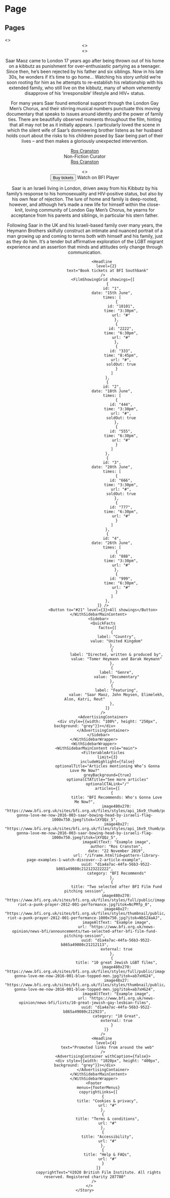 





<Meta title="Pattern Library|Page Examples/1 Watch &amp; Discover" component={MainContent} />

# Page


## Pages

<Preview>
    <Story name="1 Landing Page">
        <>
            <Header navItems={navItems} quickLinks={quickLinksData} overlay={true} />
            <Hero
                withHeader
                image1920x1080="https://staging.core-cms.bfi.digital/sites/default/files/styles/responsive/public/1920/1080/1/2020-03/Hero.jpg"
                image192x108="https://staging.core-cms.bfi.digital/sites/default/files/styles/responsive/public/192/108/1/2020-03/Hero.jpg"
                headline="Discover the world of cinema with the BFI"
            />
            <Wrapper>
               <MainContent role="main">
                    <>
                        <PromoBanner 
                            colorScheme={1}
                            headline="Become a BFI member"
                            description="Get priority booking and enjoy special events for £37 a year."
                            callToActionTitle="Join today"
                            callToActionUrl="#1"
                        />
                        <PromoBanner 
                            colorScheme={0}
                            headline="Watch the greatest global cinema online on BFI Player"
                            description="From £2.50 per film, or £4.99 a month."
                            image="https://staging.core-cms.bfi.digital/sites/default/files/styles/responsive/public/1000/0/0/2020-04/dolce-vita-la-1960-003-marcello-mastroianni-anita-ekberg-fountain-00n-hxe_0.jpg"
                            placeholder="https://staging.core-cms.bfi.digital/sites/default/files/styles/responsive/public/100/40/1/2020-04/dolce-vita-la-1960-003-marcello-mastroianni-anita-ekberg-fountain-00n-hxe_0.jpg"
                            callToActionTitle="Explore BFI Player"
                            callToActionUrl="http://player.bfi.org.uk"
                            reversed={true}
                            external={true}
                        />
                        <Headline 
                            level={2} 
                            text="What to watch"
                        />
                        <FilmGrid films={demoFilms} />
                        <CallToAction linkText="See more Films" linkURL="http://player.bfi.org.uk" external={true} center={true} />
                        <PromoBanner 
                            colorScheme={0}
                            headline="Japan 2020"
                            description="Explore over 100 years of the greatest Japanese cinema in the latest season from BFI"
                            image="https://staging.core-cms.bfi.digital/sites/default/files/styles/responsive/public/1000/0/0/2020-06/Japan_2020.jpg"
                            placeholder="https://staging.core-cms.bfi.digital/sites/default/files/styles/responsive/public/100/50/1/2020-06/Japan_2020.jpg"
                            callToActionTitle="Explore Japan 2020"
                            callToActionUrl="http://player.bfi.org.uk"
                            reversed={false}
                            external={true}
                        />
                        <Headline 
                            level={2} 
                            text="Latest from BFI"
                        />
                        <FilterableArticles
                            articles={demoArticles}
                            filters={[
                                {
                                    url: "/",
                                    label: "All"
                                },
                                {
                                    url: "/",
                                    label: "Review"
                                },
                                {
                                    url: "/",
                                    label: "Video"
                                },
                                {
                                    url: "/",
                                    label: "Opinion"
                                },
                                {
                                    url: "/",
                                    label: "Recommendations"
                                },
                                {
                                    url: "/",
                                    label: "Long Read"
                                },
                                {
                                    url: "/",
                                    label: "Interviews"
                                }
                            ]}
                        />
                        <CallToAction linkText="See all Articles" linkURL="#" center={true} />
                        <PromoBanner 
                            colorScheme={0}
                            headline="BFI National Archive"
                            description="The BFI National Archive holds a magnificent collection of film and television, from the birth of cinema to today."
                            image="https://staging.core-cms.bfi.digital/sites/default/files/styles/responsive/public/1000/0/0/2020-06/bfi-berkhamsted-archive-008-1000x750.jpg"
                            placeholder="https://staging.core-cms.bfi.digital/sites/default/files/styles/responsive/public/100/50/1/2020-06/bfi-berkhamsted-archive-008-1000x750.jpg"
                            callToActionTitle="Find out more"
                            callToActionUrl="#"
                            reversed={false}
                        />
                        <Headline 
                            level={2} 
                            text="More to discover from BFI"
                        />
                        <PageLinks withImages={true} links={[
                            {
                                title: "BFI Southbank",
                                url: "#",
                                callToAction: "Find out more",
                                image480x270: "https://staging.core-cms.bfi.digital/sites/default/files/styles/responsive/public/480/270/1/2020-04/bfi-southbank-2013-001-exterior-evening-2.jpg",
                                image48x27: "https://staging.core-cms.bfi.digital/sites/default/files/styles/responsive/public/48/27/1/2020-04/bfi-southbank-2013-001-exterior-evening-2.jpg"
                            },
                            {
                                title: "BFI IMAX",
                                url: "#",
                                callToAction: "Find out more",
                                image480x270: "https://staging.core-cms.bfi.digital/sites/default/files/styles/responsive/public/480/270/1/2020-06/bfi-imax-001-1041x312.jpg",
                                image48x27: "https://staging.core-cms.bfi.digital/sites/default/files/styles/responsive/public/48/27/1/2020-06/bfi-imax-001-1041x312.jpg"
                            }
                        ]} />
                    </>
                </MainContent>
            </Wrapper>
            <Footer
                menus={footerMenus}
                copyrightLinks={[
                    {
                        title: "Cookies & privacy",
                        url: "#"
                    },
                    {
                        title: "Terms & conditions",
                        url: "#"
                    },
                    {
                        title: "Accessibility",
                        url: "#"
                    },
                    {
                        title: "Help & FAQs",
                        url: "#"
                    }
                ]}
                copyrightText="©2020 British Film Institute. All rights reserved. Registered charity 287780"
            />
        </>
    </Story>
</Preview>

<Preview>
    <Story name="2 Article Example">
        <>
            <Header navItems={navItems} quickLinks={quickLinksData}  />
            <HeroArticle 
                title="BFI Recommends: Who’s Gonna Love Me Now?"
                standfirst="A mid-week recommendation for this moving documentary about an ostracised gay Israeli man finding solace singing in the London Gay Men’s Chorus – chosen by Ros Cranston."
                category="BFI Recommends"
                categoryLink="/"
                type="Feature"
                date="2 June 2020"
                authors={[
                    {
                        name: "Ros Cranston",
                        url: "#"
                    }
                ]}
            />
            <WithSidebarWrapper>           
                <WithSidebarMainContent role="main">
                    <Text>
                        <p>Saar Maoz came to London 17 years ago after being thrown out of his home on a kibbutz as punishment for over-enthusiastic partying as a teenager. Since then, he’s been rejected by his father and six siblings. Now in his late 30s, he wonders if it’s time to go home… Watching his story unfold we’re soon rooting for him as he attempts to re-establish his relationship with his extended family, who still live on the kibbutz, many of whom vehemently disapprove of his ‘irresponsible’ lifestyle and HIV+ status.</p>
                    </Text>
                    <FilmCardSingle 
                        image225x225="https://www.bfi.org.uk/sites/bfi.org.uk/files/styles/api_16x9_full/public/news/whos-gonna-love-me-now-2016-003-saar-bowing-head-by-israeli-flag-1000x750.jpeg?itok=lXYQQz_5"
                        title="Who’s Gonna Love Me Now?"
                        type="Film"
                        director="Tomer Heymann"
                        year="2016"
                        playerUrl="https://player.bfi.org.uk/subscription/film/watch-whos-gonna-love-me-now-2016-online"
                        filmLink="/iframe.html?id=pattern-library-page-examples-1-watch-discover--3-film-page-example"
                    />
                    <Text>
                        <p>For many years Saar found emotional support through the London Gay Men’s Chorus, and their stirring musical numbers punctuate this moving documentary that speaks to issues around identity and the power of family ties. There are beautifully observed moments throughout the film, hinting that all may not be as it initially appears. I particularly loved the scene in which the silent wife of Saar’s domineering brother listens as her husband holds court about the risks to his children posed by Saar being part of their lives – and then makes a gloriously unexpected intervention.</p>
                        <p><a href="https://www.bfi.org.uk/people/ros-cranston">Ros Cranston</a><br/>Non-Fiction Curator<br/><a href="https://www.twitter.com/RosCranston">Ros Cranston</a></p>
                    </Text>
                </WithSidebarMainContent>
                <Sidebar>
                    <AdvertisingContainer>
                        <div style={{width: "300px", height: "250px", background: "grey"}}></div>
                    </AdvertisingContainer>
                    <SidebarArticleLinks articles={[
                        {
                            title: "Industry programme and guests announced for BFI Flare: London LGBTQ+ Film Festival",
                            image480x270: "https://www.bfi.org.uk/sites/bfi.org.uk/files/styles/full/public/news/savannah-knoop-001-1000x750.jpg?itok=ulIYIy7u",
                            image48x27: "https://www.bfi.org.uk/sites/bfi.org.uk/files/styles/thumbnail/public/news/savannah-knoop-001-1000x750.jpg?itok=ulIYIy7u",
                            imageAltText: "Example image",
                            url: "https://www.bfi.org.uk/news-opinion/news-bfi/announcements/bfi-flare-industry-programme-talent-2019",
                            uuid: "d1a4a7ac-44fa-56b3-9522-b865a49080c24562123",
                            category: "Announcements",
                            external: true
                        },
                        {
                            title: "Two selected after BFI Film Fund pitching session",
                            image480x270: "https://www.bfi.org.uk/sites/bfi.org.uk/files/styles/full/public/image/pussy-riot-a-punk-prayer-2012-001-performance.jpg?itok=NcPMfp_0",
                            image48x27: "https://www.bfi.org.uk/sites/bfi.org.uk/files/styles/thumbnail/public/news/pussy-riot-a-punk-prayer-2012-001-performance-1000x750.jpg?itok=NbSZ4aAJ",
                            imageAltText: "Example image",
                            url: "https://www.bfi.org.uk/news-opinion/news-bfi/announcements/two-selected-after-bfi-film-fund-pitching-session",
                            uuid: "d1a4a7ac-44fa-56b3-9522-b865a49080c21212113",
                            external: true
                        },
                        {
                            title: "10 great Jewish LGBT films",
                            image480x270: "https://www.bfi.org.uk/sites/bfi.org.uk/files/styles/full/public/image/whos-gonna-love-me-now-2016-001-blue-topped-men.jpg?itok=ab7xHG24",
                            image48x27: "https://www.bfi.org.uk/sites/bfi.org.uk/files/styles/thumbnail/public/image/whos-gonna-love-me-now-2016-001-blue-topped-men.jpg?itok=ab7xHG24",
                            imageAltText: "Example image",
                            url: "https://www.bfi.org.uk/news-opinion/news-bfi/lists/10-great-jewish-gay-lesbian-films",
                            uuid: "d1a4a7ac-44fa-56b3-9522-b865a49080c212923",
                            category: "10 Great",
                            external: true
                        }
                    ]} blockTitle="What to read next" />
                </Sidebar>
            </WithSidebarWrapper>
            <WithSidebarWrapper>
                <WithSidebarMainContent role="main">
                    <FilterableArticles
                        limit={3}
                        includeHighlight={false}
                        optionalTitle="Other 'BFI Recommends' articles"
                        greyBackground={true}
                        articles={[
                            {
                                title: "36 amazing dance scenes",
                                image480x270: "https://www.bfi.org.uk/sites/bfi.org.uk/files/styles/api_original/public/news/demoiselles-de-rochefort-les-1966-001-gene-kelly-1000x750.jpg?itok=fSF3NzTc",
                                image48x27: "https://www.bfi.org.uk/sites/bfi.org.uk/files/styles/api_original/public/news/demoiselles-de-rochefort-les-1966-001-gene-kelly-1000x750.jpg?itok=fSF3NzTc",
                                imageAltText: "Example image",
                                standfirst: "As BFI Southbank hosts a two-month celebration of some of the great dance movies, writers from across the BFI pick out a favourite on-screen&nbsp;dancing moment that always gets their toes tapping.",
                                author: "Josephine Botting, Jóse de Esteban, Jez Stewart, John Oliver & others",
                                date: "9 February 2017",
                                url: "https://www.bfi.org.uk/news-opinion/news-bfi/lists/36-amazing-dance-scenes",
                                uuid: "06347a64-5abd-59de-a6b9-be0d4a9e31e1111",
                                external: true,
                                category: "BFI Recommends"
                            },
                            {
                                title: "BFI Recommends: Drylongso",
                                image480x270: "https://www.bfi.org.uk/sites/bfi.org.uk/files/styles/api_16x9_thumb/public/news/drylongso-1998-001-medium-shot-woman-and-young-man-at-the-back-looking-sceptical-1000x750.jpeg?itok=mlMAq87V",
                                image48x27: "https://www.bfi.org.uk/sites/bfi.org.uk/files/styles/api_16x9_thumb/public/news/drylongso-1998-001-medium-shot-woman-and-young-man-at-the-back-looking-sceptical-1000x750.jpeg?itok=mlMAq87V",
                                author: "Grace Barber-Plentie",
                                imageAltText: "Example image",
                                url: "https://www.bfi.org.uk/news-opinion/news-bfi/features/bfi-recommends-drylongso",
                                uuid: "d1a4a7ac-44fa-56b3-9522-b865a49080c21212113",
                                external: true,
                                category: "BFI Recommends"
                            },
                            {
                                title: "BFI Recommends: The Day the Earth Caught Fire",
                                image480x270: "https://www.bfi.org.uk/sites/bfi.org.uk/files/styles/api_16x9_thumb/public/news/day-earth-caught-fire-1961-002-janet-munro-holding-edward-judd-tightly-1000x750.jpeg?itok=OsfHoYa4",
                                image48x27: "https://www.bfi.org.uk/sites/bfi.org.uk/files/styles/api_16x9_thumb/public/news/day-earth-caught-fire-1961-002-janet-munro-holding-edward-judd-tightly-1000x750.jpeg?itok=OsfHoYa4",
                                imageAltText: "Example image",
                                author: "Kevin Lyons",
                                url: "https://www.bfi.org.uk/news-opinion/news-bfi/lists/10-great-jewish-gay-lesbian-films",
                                uuid: "d1a4a7ac-44fa-56b3-9522-b865a49080c212923",
                                category: "BFI Recommends",
                                external: true
                            }
                        ]} 
                    />
                    <AdvertisingContainer>
                        <div style={{width: "1020px", height: "400px", background: "grey"}}></div>
                    </AdvertisingContainer>
                </WithSidebarMainContent>
            </WithSidebarWrapper>
            <Footer
                menus={footerMenus}
                copyrightLinks={[
                    {
                        title: "Cookies & privacy",
                        url: "#"
                    },
                    {
                        title: "Terms & conditions",
                        url: "#"
                    },
                    {
                        title: "Accessibility",
                        url: "#"
                    },
                    {
                        title: "Help & FAQs",
                        url: "#"
                    }
                ]}
                copyrightText="©2020 British Film Institute. All rights reserved. Registered charity 287780"
            />
        </>
    </Story>
</Preview>




<Preview>
    <Story name="3 Film Page Example">
        <>
            <Header navItems={navItems} quickLinks={quickLinksData} overlay={true} />
            <Hero
                withHeader
                image1920x1080="https://www.bfi.org.uk/sites/bfi.org.uk/files/styles/api_16x9_full/public/news/whos-gonna-love-me-now-2016-003-saar-bowing-head-by-israeli-flag-1000x750.jpeg?itok=lXYQQz_5"
                image192x108="https://www.bfi.org.uk/sites/bfi.org.uk/files/styles/api_16x9_thumb/public/news/whos-gonna-love-me-now-2016-003-saar-bowing-head-by-israeli-flag-1000x750.jpeg?itok=lXYQQz_5"
                headline="Who’s Gonna Love Me Now?"
                standfirst="A heartwarmer about a London-based man who is stuggling to reconcile with his Israeli family, while finding a new ‘family’ in the London Gay Men’s Chorus."
            >
                <Actions>
                    <Button to="/" level={1} colorScheme={1}>Buy tickets</Button>
                    <PlayButton to="https://player.bfi.org.uk/subscription/film/watch-whos-gonna-love-me-now-2016-online" external={true} level={1} colorScheme={1}>Watch on BFI Player</PlayButton>
                </Actions>
            </Hero>
            <WithSidebarWrapper>           
                <WithSidebarMainContent role="main">
                    <LeadParagraph text="Starring Robert De Niro as the middleweight boxer Jake La Motta, Scorsese’s biopic is widely acknowledged as one of the greatest films of the 1980s." />
                    <Text>
                        <p>Saar is an Israeli living in London, driven away from his Kibbutz by his family’s response to his homosexuality and HIV-positive status, but also by his own fear of rejection. The lure of home and family is deep-rooted, however, and although he’s made a new life for himself within the close-knit, loving community of London Gay Men’s Chorus, he yearns for acceptance from his parents and siblings, in particular his stern father.</p>
                        <p>Following Saar in the UK and his Israeli-based family over many years, the Heymann Brothers skilfully construct an intimate and nuanced portrait of a man growing up and coming to terms both with himself and his family, just as they do him. It’s a tender but affirmative exploration of the LGBT migrant experience and an assertion that minds and attitudes only change through communication.</p>
                    </Text>
                    
                    <Headline 
                        level={2} 
                        text="Book tickets at BFI Southbank"
                    />
                    <FilmShowingGrid showings={[
                        {
                            id: "1",
                            date: "15th June",
                            times: [
                                {
                                    id: "10101",
                                    time: "3:30pm",
                                    url: "#"
                                },
                                {
                                    id: "2222",
                                    time: "6:30pm",
                                    url: "#"
                                },
                                {
                                    id: "333",
                                    time: "8:45pm",
                                    url: "#",
                                    soldOut: true
                                }
                            ]
                        },
                        {
                            id: "2",
                            date: "18th June",
                            times: [
                                {
                                    id: "444",
                                    time: "3:30pm",
                                    url: "#",
                                    soldOut: true
                                },
                                {
                                    id: "555",
                                    time: "6:30pm",
                                    url: "#"
                                }
                            ]
                        },
                        {
                            id: "3",
                            date: "20th June",
                            times: [
                                {
                                    id: "666",
                                    time: "3:30pm",
                                    url: "#",
                                    soldOut: true
                                },
                                {
                                    id: "777",
                                    time: "6:30pm",
                                    url: "#"
                                }
                            ]
                        },
                        {
                            id: "4",
                            date: "26th June",
                            times: [
                                {
                                    id: "888",
                                    time: "3:30pm",
                                    url: "#"
                                },
                                {
                                    id: "999",
                                    time: "6:30pm",
                                    url: "#"
                                }
                            ]
                        },
                    ]} />
                    <Button to="#21" level={3}>All showings</Button>
                </WithSidebarMainContent>
                <Sidebar>
                    <QuickFacts
                        facts={[
                            {
                                label: "Country",
                                value: "United Kingdom"
                            },
                            {
                                label: "Directed, written & produced by",
                                value: "Tomer Heymann and Barak Heymann"
                            },
                            {
                                label: "Genre",
                                value: "Documentary"
                            },
                            {
                                label: "Featuring",
                                value: "Saar Maoz, John Moysen, Elimelekh, Alon, Katri, Reut"
                            },
                        ]}
                    />
                    <AdvertisingContainer>
                        <div style={{width: "100%", height: "250px", background: "grey"}}></div>
                    </AdvertisingContainer>
                </Sidebar>
            </WithSidebarWrapper>
            <WithSidebarWrapper>
                <WithSidebarMainContent role="main">  
                    <FilterableArticles
                        limit={3}
                        includeHighlight={false}
                        optionalTitle="Articles mentioning Who’s Gonna Love Me Now?"
                        greyBackground={true}
                        optionalCTATitle="See more articles"
                        optionalCTALink="/"
                        articles={[
                            {
                                title: "BFI Recommends: Who's Gonna Love Me Now?",
                                image480x270: "https://www.bfi.org.uk/sites/bfi.org.uk/files/styles/api_16x9_thumb/public/news/whos-gonna-love-me-now-2016-003-saar-bowing-head-by-israeli-flag-1000x750.jpeg?itok=lXYQQz_5",
                                image48x27: "https://www.bfi.org.uk/sites/bfi.org.uk/files/styles/api_16x9_thumb/public/news/whos-gonna-love-me-now-2016-003-saar-bowing-head-by-israeli-flag-1000x750.jpeg?itok=lXYQQz_5",
                                imageAltText: "Example image",
                                author: "Ros Cranston",
                                date: "22 November 2019",
                                url: "/iframe.html?id=pattern-library-page-examples-1-watch-discover--2-article-example",
                                uuid: "d1a4a7ac-44fa-56b3-9522-b865a49080c212123222222",
                                category: "BFI Recommends"
                            },
                            {
                                title: "Two selected after BFI Film Fund pitching session",
                                image480x270: "https://www.bfi.org.uk/sites/bfi.org.uk/files/styles/full/public/image/pussy-riot-a-punk-prayer-2012-001-performance.jpg?itok=NcPMfp_0",
                                image48x27: "https://www.bfi.org.uk/sites/bfi.org.uk/files/styles/thumbnail/public/news/pussy-riot-a-punk-prayer-2012-001-performance-1000x750.jpg?itok=NbSZ4aAJ",
                                imageAltText: "Example image",
                                url: "https://www.bfi.org.uk/news-opinion/news-bfi/announcements/two-selected-after-bfi-film-fund-pitching-session",
                                uuid: "d1a4a7ac-44fa-56b3-9522-b865a49080c21212113",
                                external: true
                            },
                            {
                                title: "10 great Jewish LGBT films",
                                image480x270: "https://www.bfi.org.uk/sites/bfi.org.uk/files/styles/full/public/image/whos-gonna-love-me-now-2016-001-blue-topped-men.jpg?itok=ab7xHG24",
                                image48x27: "https://www.bfi.org.uk/sites/bfi.org.uk/files/styles/thumbnail/public/image/whos-gonna-love-me-now-2016-001-blue-topped-men.jpg?itok=ab7xHG24",
                                imageAltText: "Example image",
                                url: "https://www.bfi.org.uk/news-opinion/news-bfi/lists/10-great-jewish-gay-lesbian-films",
                                uuid: "d1a4a7ac-44fa-56b3-9522-b865a49080c212923",
                                category: "10 Great",
                                external: true
                            }
                        ]} 
                    />
                    <Headline 
                        level={4} 
                        text="Promoted links from around the web"
                    />
                    <AdvertisingContainer withCaption={false}>
                        <div style={{width: "1020px", height: "400px", background: "grey"}}></div>
                    </AdvertisingContainer>
                </WithSidebarMainContent>
            </WithSidebarWrapper>
            <Footer
                menus={footerMenus}
                copyrightLinks={[
                    {
                        title: "Cookies & privacy",
                        url: "#"
                    },
                    {
                        title: "Terms & conditions",
                        url: "#"
                    },
                    {
                        title: "Accessibility",
                        url: "#"
                    },
                    {
                        title: "Help & FAQs",
                        url: "#"
                    }
                ]}
                copyrightText="©2020 British Film Institute. All rights reserved. Registered charity 287780"
            />
        </>
    </Story>
</Preview>
